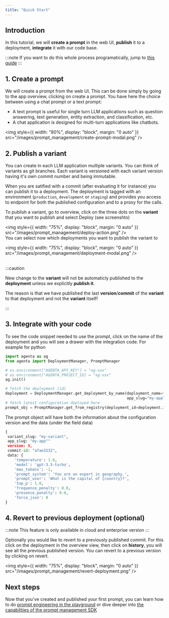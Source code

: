 ```yaml
---
title: "Quick Start"
---
```


## Introduction

In this tutorial, we will **create a prompt** in the web UI, **publish** it to a deployment, **integrate** it with our code base.

:::note
If you want to do this whole process programatically, jump to [this guide](/prompt-management/prompt-management-from-sdk)
:::

## 1. Create a prompt

We will create a prompt from the web UI. This can be done simply by going to the app overview, clicking on create a prompt. You have here the choice between using a chat prompt or a text prompt:

- A text prompt is useful for single turn LLM applications such as question answering, text generation, entity extraction, and classification, etc.
- A chat application is designed for multi-turn applications like chatbots.

<img
  style={{ width: "80%", display: "block", margin: "0 auto" }}
  src="/images/prompt_management/create-prompt-modal.png"
/>
<br />

## 2. Publish a variant

You can create in each LLM application multiple variants. You can think of variants as git branches. Each variant is versioned with each variant version having it's own commit number and being immutable.

When you are satified with a commit (after evaluating it for instance) you can publish it to a deployment. The deployment is tagged with an environment (`production`, `development` or `staging`) and provides you access to endpoint for both the published configuration and to a proxy for the calls.

To publish a variant, go to overview, click on the three dots on the **variant** that you want to publish and select Deploy (see screenshto)

<img
  style={{ width: "75%", display: "block", margin: "0 auto" }}
  src="/images/prompt_management/deploy-action.png"
/>
<br />
You can select now which deployments you want to publish the variant to

<img
  style={{ width: "75%", display: "block", margin: "0 auto" }}
  src="/images/prompt_management/deployment-modal.png"
/>

<br />
:::caution

New change
to the **variant** will not be automaticly published to the **deployment** unless
we explicitly **publish it**.

The reason is that we have published the last **version**/**commit** of the **variant** to
that deployment and not the **variant** itself!

:::

## 3. Integrate with your code

To see the code snippet needed to use the prompt, click on the name of the deployment and you will see a drawer with the integration code. For example for python

```python
import agenta as ag
from agenta import DeploymentManager, PromptManager

# os.environment["AGENTA_API_KEY"] = "ag-xxx"
# os.environment["AGENTA_PROJECT_ID] = "ag-xxx"
ag.init()

# fetch the deployment (id)
deployment = DeploymentManager.get_deployment_by_name(deployment_name="production",
                                                      app_slug="my-app")
# fetch latest configuration deployed here
prompt_obj = PromptManager.get_from_registry(deployment_id=deployment.id)
```

The prompt object will have both the information about the configuration version and the data (under the field data)

```python
{
 variant_slug: "my-variant",
 app_slug: "my-app""
 version: 3,
 commit-id: "afae3232",
 data: {
    'temperature': 1.0,
    'model': 'gpt-3.5-turbo',
    'max_tokens': -1,
    'prompt_system': 'You are an expert in geography.',
    'prompt_user': 'What is the capital of {country}?',
    'top_p': 1.0,
    'frequence_penalty': 0.0,
    'presence_penalty': 0.0,
    'force_json': 0
}
```

## 4. Revert to previous deployment (optional)

:::note
This feature is only available in cloud and enterprise version
:::

Optionally you would like to revert to a previously published commit. For this click on the deployment in the overview view, then click on **history**, you will see all the previous published version. You can revert to a previous version by clicking on revert.

<img
  style={{ width: "75%", display: "block", margin: "0 auto" }}
  src="/images/prompt_management/revert-deployment.png"
/>

## Next steps

Now that you've created and published your first prompt, you can learn how to do [prompt engineering in the playground](/prompt_management/prompt_engineering) or dive deeper into [the capabilities of the prompt management SDK](/prompt-management/the-sdk)
